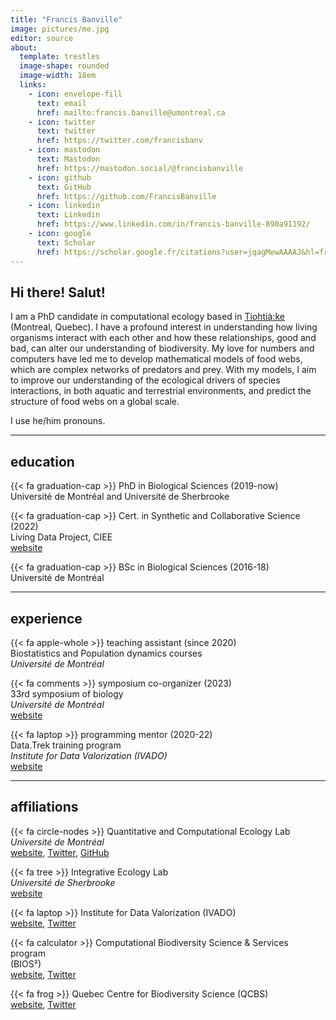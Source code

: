 ```yaml
---
title: "Francis Banville"
image: pictures/me.jpg
editor: source
about: 
  template: trestles
  image-shape: rounded
  image-width: 18em
  links:
    - icon: envelope-fill
      text: email
      href: mailto:francis.banville@umontreal.ca
    - icon: twitter
      text: twitter
      href: https://twitter.com/francisbanv
    - icon: mastodon
      text: Mastodon
      href: https://mastodon.social/@francisbanville
    - icon: github
      text: GitHub
      href: https://github.com/FrancisBanville
    - icon: linkedin
      text: Linkedin
      href: https://www.linkedin.com/in/francis-banville-890a91192/
    - icon: google
      text: Scholar
      href: https://scholar.google.fr/citations?user=jqagMewAAAAJ&hl=fr&oi=ao
---
```


## Hi there! Salut!

I am a PhD candidate in computational ecology based in [Tiohtià:ke](https://www.concordia.ca/indigenous/resources/territorial-acknowledgement.html#rationale) (Montreal, Quebec). I have a profound interest in understanding how living organisms interact with each other and how these relationships, good and bad, can alter our understanding of biodiversity. My love for numbers and computers have led me to develop mathematical models of food webs, which are complex networks of predators and prey. With my models, I aim to improve our understanding of the ecological drivers of species interactions, in both aquatic and terrestrial environments, and predict the structure of food webs on a global scale.

I use he/him pronouns.

------------------------------------------------------------------------

## education

{{< fa graduation-cap >}} PhD in Biological Sciences (2019-now)\
Université de Montréal and Université de Sherbrooke

{{< fa graduation-cap >}} Cert. in Synthetic and
Collaborative Science (2022)\
Living Data Project, CIEE\
[website](https://www.ciee-icee.ca/ldp.html)

{{< fa graduation-cap >}} BSc in Biological Sciences (2016-18)\
Université de Montréal


------------------------------------------------------------------------

## experience

{{< fa apple-whole >}} teaching assistant (since 2020)\
Biostatistics and Population dynamics courses\
*Université de Montréal*

{{< fa comments >}} symposium co-organizer (2023)\
33rd symposium of biology\
*Université de Montréal*\
[website](https://event.fourwaves.com/fr/udemsymposiumbiologie/pages?fbclid=IwAR3DF4jIE8DX8Xofqoclz3JFchXsTpClqYbCJ8flQCdrwESUrQOj08HDZ3Y)

{{< fa laptop >}} programming mentor (2020-22)\
Data.Trek training program\
*Institute for Data Valorization (IVADO)*\
[website](https://ivado.ca/en/events/the-100-days-of-data-trek-challenge-2/)

------------------------------------------------------------------------

## affiliations 

{{< fa circle-nodes >}} Quantitative and Computational Ecology Lab\
*Université de Montréal*\
[website](https://poisotlab.io/),
[Twitter](https://twitter.com/poisotlab),
[GitHub](https://github.com/PoisotLab)

{{< fa tree >}} Integrative Ecology Lab\
*Université de Sherbrooke*\
[website](https://ielab.recherche.usherbrooke.ca/)

{{< fa laptop >}} Institute for Data Valorization (IVADO)\
[website](https://ivado.ca/en/),
[Twitter](https://twitter.com/IVADO_Qc)

{{< fa calculator >}} Computational Biodiversity Science & Services program\
(BIOS²)\
[website](https://bios2.usherbrooke.ca/),
[Twitter](https://twitter.com/_bios2)

{{< fa frog >}} Quebec Centre for Biodiversity Science (QCBS)\
[website](https://qcbs.ca/),
[Twitter](https://twitter.com/csbq_qcbs)


